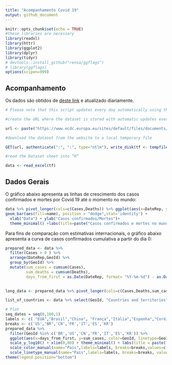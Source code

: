 ```yaml
---
title: "Acompanhamento Covid 19"
output: github_document
---
```


```r
knitr::opts_chunk$set(echo = TRUE)
#these libraries are necessary
library(readxl)
library(httr)
library(ggplot2)
library(dplyr)
library(tidyr)
# devtools::install_github("rensa/ggflags")
# library(ggflags)
options(scipen=999)
```

## Acompanhamento

Os dados são obtidos de [deste link](https://www.ecdc.europa.eu/sites/default/files/documents/COVID-19-geographic-disbtribution-worldwide-) e atualizado diariamente.

```r
# Please note that this script updates every day automatically using the time of your computer. Hence, it might show an error message if you try to download the file before we have updated it.

#create the URL where the dataset is stored with automatic updates every day

url <- paste("https://www.ecdc.europa.eu/sites/default/files/documents/COVID-19-geographic-disbtribution-worldwide-",format(Sys.time(), "%Y-%m-%d"), ".xlsx", sep = "")

#download the dataset from the website to a local temporary file

GET(url, authenticate(":", ":", type="ntlm"), write_disk(tf <- tempfile(fileext = ".xlsx")))

#read the Dataset sheet into “R”

data <- read_excel(tf)
```

## Dados Gerais

O gráfico abaixo apresenta as linhas de crescimento dos casos confirmados e mortes por Covid 19 até o momento no mundo:

```r
data %>% pivot_longer(cols=c(Cases,Deaths)) %>% ggplot(aes(x=DateRep, y=value)) +  
geom_bar(aes(fill=name), position = "dodge",stat='identity') +
  xlab("Data") + ylab("Casos confirmados/Mortes")+
  theme_minimal() +labs(title=paste("Casos confirmados e mortes no mundo - ", format(Sys.time(), "%d/%m/%Y")), caption = "Em escala logarítimica.Os dados são atualizados diariamente.\n  Fonte:https://www.ecdc.europa.eu/sites/default/files/documents/COVID-19-geographic-disbtribution-worldwide") + scale_fill_manual(name="", breaks = c("Cases","Deaths"),labels=c("Casos", "Mortes"), values = c("blue","red"))

```


Para fins de comparação com estimativas internacionais, o gráfico abaixo apresenta a curva de casos confirmados cumulativa a partir do dia 0:

```r
prepared_data <- data %>% 
  filter(Cases > 0 ) %>% 
  arrange(DateRep,GeoId) %>%
  group_by(GeoId) %>% 
  mutate(sum_cases = cumsum(Cases),
         sum_deaths = cumsum(Deaths),
         days_from_first = as.Date(DateRep, format= "%Y-%m-%d") - as.Date(min(DateRep), format= "%Y-%m-%d"))
         

long_data <- prepared_data %>% pivot_longer(cols=c(Cases,Deaths,sum_cases,sum_deaths))

list_of_countries <- data %>% select(GeoId, "Countries and territories") %>% distinct()
```


```r
# Plot
seq_dates = seq(0,100,1)
labels <- c( "EUA","Brasil","China", "França","Itália","Espanha","Coréia do Sul")
breaks <- c('US',"BR",'CN','FR','IT','ES','KR')
prepared_data %>% 
  filter(GeoId %in% c('BR','US','CN','FR','IT','ES','KR')) %>% 
  ggplot(aes(x=days_from_first, y=sum_cases, color=GeoId, linetype=GeoId)) + geom_line(size=1)+ 
  scale_y_log10() + xlim(0,80) + theme_minimal() + labs(title = paste("Evolução dos Casos Covid-19 - ",format(Sys.time(), "%d/%m/%Y")), caption = "Em escala logarítimica.Os dados são atualizados diariamente.\n Fonte:https://www.ecdc.europa.eu/sites/default/files/documents/COVID-19-geographic-disbtribution-worldwide") + xlab("Dias desde 1º caso") + ylab("Casos confirmados") +
  scale_color_manual(name="País",labels=labels, breaks=breaks,values=c("red","blue",'green','yellow','orange','grey',"pink"))+
  scale_linetype_manual(name="País",labels=labels, breaks=breaks, values=c(1,2,3,4,5,6,7))+
theme(legend.position="bottom") 
```